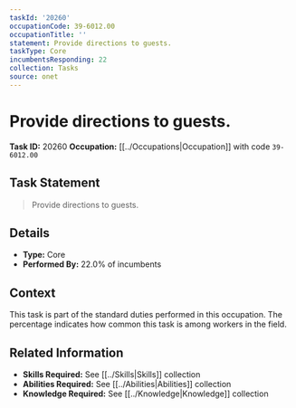 ```yaml
---
taskId: '20260'
occupationCode: 39-6012.00
occupationTitle: ''
statement: Provide directions to guests.
taskType: Core
incumbentsResponding: 22
collection: Tasks
source: onet
---
```

# Provide directions to guests.

**Task ID:** 20260
**Occupation:** [[../Occupations|Occupation]] with code `39-6012.00`

## Task Statement

> Provide directions to guests.

## Details

- **Type:** Core
- **Performed By:** 22.0% of incumbents

## Context

This task is part of the standard duties performed in this occupation. The percentage indicates how common this task is among workers in the field.

## Related Information

- **Skills Required:** See [[../Skills|Skills]] collection
- **Abilities Required:** See [[../Abilities|Abilities]] collection
- **Knowledge Required:** See [[../Knowledge|Knowledge]] collection
